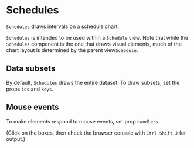 
# Schedules

<Meta of={SchedulesStories} />

`Schedules` draws intervals on a schedule chart.

`Schedules` is intended to be used within a `Schedule` view. Note that while the `Schedules` component is the one that draws visual elements, much of the chart layout is determined by the parent view`Schedule`.

<ArgTypes of={SchedulesStories} />

## Data subsets

By default, `Schedules` draws the entire dataset. To draw subsets, set the props `ids` and `keys`.

<Canvas of={SchedulesStories.SelectedIds} />
<Canvas of={SchedulesStories.SelectedKeys} />

## Mouse events

To make elements respond to mouse events, set prop `handlers`.

<Canvas of={SchedulesStories.MouseClick} />

(Click on the boxes, then check the browser console with `Ctrl Shift J` for output.)
